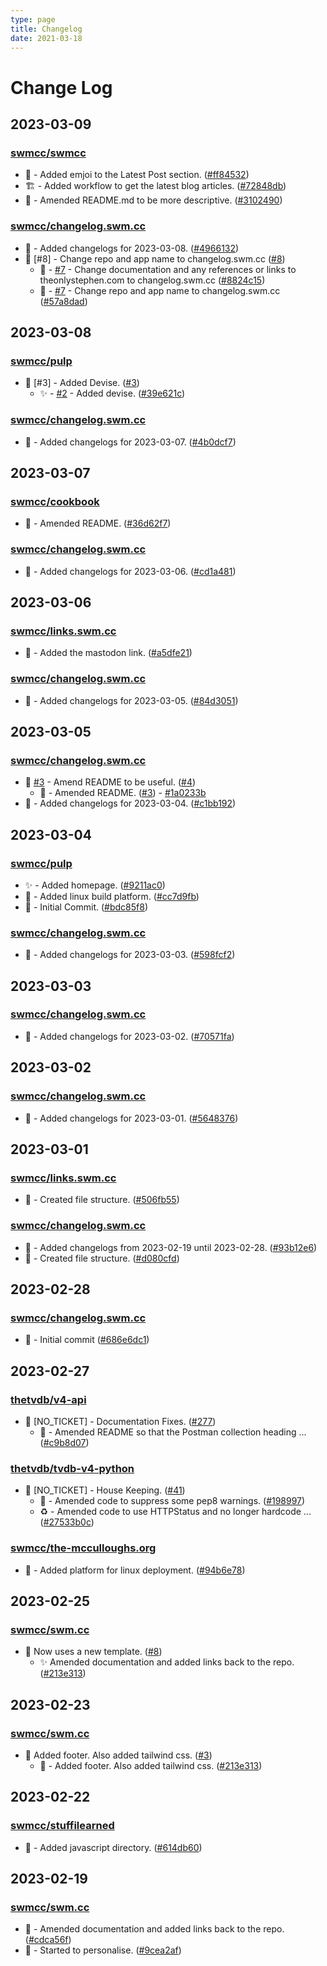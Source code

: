 ```yaml
---
type: page
title: Changelog 
date: 2021-03-18
---
```


# Change Log 

## 2023-03-09

### [swmcc/swmcc](https://github.com/swmcc/swmcc)
  - 💄 - Added emjoi to the Latest Post section. ([#ff84532](https://github.com/swmcc/swmcc/commit/ff84532ce769fc18e60d720bd58bfda1fd7505a8)) 
  - 🏗 - Added workflow to get the latest blog articles. ([#72848db](https://github.com/swmcc/swmcc/commit/72848db6b65638a05956d0aa28f6343cf6ab39fe)) 
  - 📝 - Amended README.md to be more descriptive. ([#3102490](https://github.com/swmcc/swmcc/commit/3102490bff41a4eb54939eb74038edb7fe8b8d80)) 

### [swmcc/changelog.swm.cc](https://github.com/swmcc/changelog.swm.cc)
  - 📝 - Added changelogs for 2023-03-08. ([#4966132](https://github.com/swmcc/changelog.swm.cc/commit/496613245008a302530a43d3a4dde27a9ee2c05e)) 
  - 🔀 [#8] - Change repo and app name to changelog.swm.cc ([#8](https://github.com/swmcc/changelog.swm.cc/pull/8))
    - 📝 - [#7](https://github.com/swmcc/changelog.swm.cc/issues/7) - Change documentation and any references or links to theonlystephen.com to changelog.swm.cc ([#8824c15](https://github.com/swmcc/changelog.swm.cc/commit/8824c153a33a7230a2cbbc49901c2e3336ba67f0))
    - 📝 - [#7](https://github.com/swmcc/changelog.swm.cc/issues/7) - Change repo and app name to changelog.swm.cc ([#57a8dad](https://github.com/swmcc/changelog.swm.cc/commit/57a8dad80fb024738c073b95a134215f1d5eea79))

## 2023-03-08

### [swmcc/pulp](https://github.com/swmcc/pulp)
  - 🔀 [#3] - Added Devise. ([#3](https://github.com/swmcc/pulp/pull/3))
    - ✨ - [#2](https://github.com/swmcc/pulp/issues/2) - Added devise. ([#39e621c](https://github.com/swmcc/pulp/pull/3/commits/39e621c30d1432d13d84d4122edc150b4bc8fc48))

### [swmcc/changelog.swm.cc](https://github.com/swmcc/changelog.swm.cc)
  - 📝 - Added changelogs for 2023-03-07. ([#4b0dcf7](https://github.com/swmcc/changelog.swm.cc/commit/4b0dcf7813e7c126fc5a2585c20faa20745fa37a)) 

## 2023-03-07

### [swmcc/cookbook](https://github.com/swmcc/cookbook)
  - 📝 - Amended README.  ([#36d62f7](https://github.com/swmcc/cookbook/commit/36d62f7bc0d65aefceacaed13793d865fe6ca19e))

### [swmcc/changelog.swm.cc](https://github.com/swmcc/changelog.swm.cc)
  - 📝 - Added changelogs for 2023-03-06. ([#cd1a481](https://github.com/swmcc/changelog.swm.cc/commit/cd1a48174ca6299a855f6e2f35211544b8673538)) 
## 2023-03-06

### [swmcc/links.swm.cc](https://github.com/swmcc/links.swm.cc)
  - 💄 - Added the mastodon link. ([#a5dfe21](https://github.com/swmcc/links.swm.cc/commit/a5dfe21c4faf880aab4c728275436bfaa81b0025))

### [swmcc/changelog.swm.cc](https://github.com/swmcc/changelog.swm.cc)
  - 📝 - Added changelogs for 2023-03-05. ([#84d3051](https://github.com/swmcc/changelog.swm.cc/commit/84d3051461c8d82b4e7ca9c18ff8909e207b4cba)) 

## 2023-03-05

### [swmcc/changelog.swm.cc](https://github.com/swmcc/theonlyswmcc)
  - 🔀 [#3](https://github.com/swmcc/changelog.swm.cc/issues/3) - Amend README to be useful. ([#4](https://github.com/swmcc/changelog.swm.cc/pull/4))
    - 📝 - Amended README. ([#3](https://github.com/swmcc/changelog.swm.cc/issues/3)) - [#1a0233b](https://github.com/swmcc/changelog.swm.cc/pull/4/commits/1a0233b1579589c54f51f284163d6954a1907570)
  - 📝 - Added changelogs for 2023-03-04. ([#c1bb192](https://github.com/swmcc/changelog.swm.cc/commit/c1bb192110cff7f7eb619389cecd704d640aa990)) 

## 2023-03-04

### [swmcc/pulp](https://github.com/swmcc/pulp)
  - ✨ - Added homepage. ([#9211ac0](https://github.com/swmcc/pulp/commit/9211ac02b9711a4a24996b1dbedba9f9e0d99426))
  - 🔧 - Added linux build platform. ([#cc7d9fb](https://github.com/swmcc/pulp/commit/cc7d9fb200830b089f7936c6d14d48dfca26c2d6)) 
  - 🎉 - Initial Commit. ([#bdc85f8](https://github.com/swmcc/pulp/commit/bdc85f8ec8b460f38ee91711de2b6b18dba3e80c))

### [swmcc/changelog.swm.cc](https://github.com/swmcc/changelog.swm.cc)
  - 📝 - Added changelogs for 2023-03-03. ([#598fcf2](https://github.com/swmcc/changelog.swm.cc/commit/598fcf29a50a3b98a091c9b896d750b645fc0c3e)) 

## 2023-03-03

### [swmcc/changelog.swm.cc](https://github.com/swmcc/changelog.swm.cc)
  - 📝 - Added changelogs for 2023-03-02. ([#70571fa](https://github.com/swmcc/changelog.swm.cc/commit/70571fae0ac5c50f8f5d18b6810f43a099091fc7)) 

## 2023-03-02

### [swmcc/changelog.swm.cc](https://github.com/swmcc/changelog.swm.cc)
  - 📝 - Added changelogs for 2023-03-01. ([#5648376](https://github.com/swmcc/changelog.swm.cc/commit/56483767da3e17c1c55b115e98aebe37aa07ed3e)) 

## 2023-03-01

### [swmcc/links.swm.cc](https://github.com/swmcc/links.swm.cc)
  - 🚧 - Created file structure. ([#506fb55](https://github.com/swmcc/links.swm.cc/commit/506fb5528bdeef9f3b93a5f77e370a8a82044862))


### [swmcc/changelog.swm.cc](https://github.com/swmcc/changelog.swm.cc)
  - 📝 - Added changelogs from 2023-02-19 until 2023-02-28. ([#93b12e6](https://github.com/swmcc/changelog.swm.cc/commit/93b12e61d4bdff382422c1ba5ad194875efbe8ae))
  - 🚧 - Created file structure. ([#d080cfd](https://github.com/swmcc/changelog.swm.cc/commit/d080cfdf30ce4196c8658b5396bef729630a015c))


## 2023-02-28

### [swmcc/changelog.swm.cc](https://github.com/swmcc/changelog.swm.cc)
  - 🎉 - Initial commit ([#686e6dc1](https://github.com/swmcc/changelog.swm.cc/commit/686e6dc1f88f39dfd99e6e55183d81e18ed6b3af))


## 2023-02-27

### [thetvdb/v4-api](https://github.com/thetvdb/v4-api)
  - 🔀 [NO_TICKET] - Documentation Fixes. ([#277](https://github.com/thetvdb/v4-api/pull/277))
    - 📝 - Amended README so that the Postman collection heading ... ([#c9b8d07](https://github.com/thetvdb/v4-api/pull/277/commits/c9b8d07d1f3d3f46b43cc65c71b95bb35de0ee7c))

### [thetvdb/tvdb-v4-python](https://github.com/thetvdb/tvdb-v4-python)
  - 🔀 [NO_TICKET] - House Keeping. ([#41](https://github.com/thetvdb/tvdb-v4-python/pull/41))
    - 🚨 - Amended code to suppress some pep8 warnings. ([#198997](https://github.com/thetvdb/tvdb-v4-python/pull/41/commits/198997729c249b24c25aa1056e08a2427dacd3be))
    - ♻️ - Amended code to use HTTPStatus and no longer hardcode ... ([#27533b0c](https://github.com/thetvdb/tvdb-v4-python/pull/41/commits/27533b0c5c884b4a38b9eba5f02c3c7a8d6589f2))

### [swmcc/the-mcculloughs.org](https://github.com/swm.cc/the-mcculloughs.org)
- 🧱 - Added platform for linux deployment. ([#94b6e78](https://github.com/swmcc/the-mcculloughs.org/commit/94b6e78))

## 2023-02-25

### [swmcc/swm.cc](https://github.com/swmcc/swm.cc)

- 🔀 Now uses a new template. ([#8](https://github.com/swmcc/swm.cc/pull/8))
  - ✨ Amended documentation and added links back to the repo. ([#213e313](https://github.com/swmcc/swm.cc/commit/213e313))

## 2023-02-23

### [swmcc/swm.cc](https://github.com/swmcc/swm.cc)

- 🔀 Added footer. Also added tailwind css. ([#3](https://github.com/swmcc/swm.cc/pull/6))
  - 📝 - Added footer. Also added tailwind css. ([#213e313](https://github.com/swmcc/swm.cc/commit/213e313))

## 2023-02-22

### [swmcc/stuffilearned](https://github.com/swmcc/stuffilearned)

- 📝 - Added javascript directory. ([#614db60](https://github.com/swmcc/stuffilearned/commit/614db60))


## 2023-02-19

### [swmcc/swm.cc](https://github.com/swmcc/swm.cc)

- 📝 - Amended documentation and added links back to the repo.  ([#cdca56f](https://github.com/swmcc/swm.cc/commit/cdca56fdae0)) 
- 🚀 - Started to personalise. ([#9cea2af](https://github.com/swmcc/swm.cc/commit/9cea2af))
